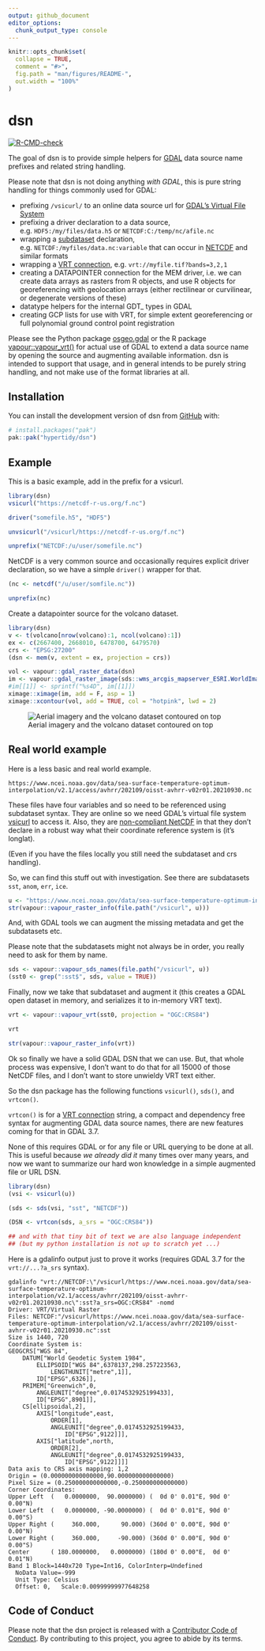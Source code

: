 ```yaml
---
output: github_document
editor_options: 
  chunk_output_type: console
---
```


<!-- README.md is generated from README.Rmd. Please edit that file -->

```r
knitr::opts_chunk$set(
  collapse = TRUE,
  comment = "#>",
  fig.path = "man/figures/README-",
  out.width = "100%"
)
```

# dsn

<!-- badges: start -->
[![R-CMD-check](https://github.com/hypertidy/dsn/actions/workflows/R-CMD-check.yaml/badge.svg)](https://github.com/hypertidy/dsn/actions/workflows/R-CMD-check.yaml)
<!-- badges: end -->

The goal of dsn is to provide simple helpers for [GDAL](https://gdal.org/) data source name prefixes and related string handling. 

Please note that dsn is not doing anything *with GDAL*, this is pure string handling for things commonly used for GDAL: 

- prefixing `/vsicurl/` to an online data source url for [GDAL's Virtual File System](https://gdal.org/user/virtual_file_systems.html)
- prefixing a driver declaration to a data source, e.g. `HDF5:/my/files/data.h5` or `NETCDF:C:/temp/nc/afile.nc`
- wrapping a [subdataset](https://gdal.org/user/raster_data_model.html#subdatasets-domain)  declaration, e.g. `NETCDF:/myfiles/data.nc:variable` that can occur in [NETCDF](https://gdal.org/drivers/raster/netcdf.html#multiple-image-handling-subdatasets) and similar formats
- wrapping a [VRT connection](https://gdal.org/drivers/raster/vrt.html#vrt-connection-string), e.g. `vrt://myfile.tif?bands=3,2,1`
- creating a DATAPOINTER connection for the MEM driver, i.e. we can create data arrays as rasters from R
objects, and use R objects for georeferencing with geolocation arrays (either rectilinear or curvilinear, or degenerate versions of these)
- datatype helpers for the internal GDT_ types in GDAL
- creating GCP lists for use with VRT, for simple extent georeferencing or full polynomial ground control point registration



Please see the Python package [osgeo.gdal](matrix(x[[1]], attr(x, "dimension")[2L], byrow = TRUE)) or the R package [vapour::vapour_vrt()](https://hypertidy.github.io/vapour/reference/vapour_vrt.html) for actual use of GDAL to extend a data source name by opening the source and augmenting available information. dsn is intended to support that usage, and in general intends to be purely string handling, and not make use of the format libraries at all. 

## Installation

You can install the development version of dsn from [GitHub](https://github.com/) with:

``` r
# install.packages("pak")
pak::pak("hypertidy/dsn")
```

## Example

This is a basic example, add in the prefix for a vsicurl. 

```r
library(dsn)
vsicurl("https://netcdf-r-us.org/f.nc")

driver("somefile.h5", "HDF5")

unvsicurl("/vsicurl/https://netcdf-r-us.org/f.nc")

unprefix("NETCDF:/u/user/somefile.nc")
```


NetCDF is a very common source and occasionally requires explicit driver declaration, so we have a simple `driver()` wrapper for that. 

```r
(nc <- netcdf("/u/user/somfile.nc"))

unprefix(nc)
```


Create a datapointer source for the volcano dataset. 

```r
library(dsn)
v <- t(volcano[nrow(volcano):1, ncol(volcano):1])
ex <- c(2667400, 2668010, 6478700, 6479570)
crs <- "EPSG:27200"
(dsn <- mem(v, extent = ex, projection = crs))

vol <- vapour::gdal_raster_data(dsn)
im <- vapour::gdal_raster_image(sds::wms_arcgis_mapserver_ESRI.WorldImagery_tms(), target_crs = crs, target_ext = ex)
#im[[1]] <- sprintf("%s4D", im[[1]])
ximage::ximage(im, add = F, asp = 1)
ximage::xcontour(vol, add = TRUE, col = "hotpink", lwd = 2)
```


![Aerial imagery and the volcano dataset contoured on top][Rplot]


## Real world example

Here is a less basic and real world example. 

```
https://www.ncei.noaa.gov/data/sea-surface-temperature-optimum-interpolation/v2.1/access/avhrr/202109/oisst-avhrr-v02r01.20210930.nc

```
These files have four variables and so need to be referenced using subdataset syntax.  They are online so we need GDAL's virtual file system [vsicurl](https://gdal.org/user/virtual_file_systems.html) to access it.  Also, they are [non-compliant NetCDF](https://github.com/mdsumner/fixoisst) in that they don't declare in a robust way what their coordinate reference system is (it's longlat). 

(Even if you have the files locally you still need the subdataset and crs handling). 

So, we can find this stuff out with investigation.  See there are subdatasets `sst`, `anom`, `err`, `ice`. 

```r
u <- "https://www.ncei.noaa.gov/data/sea-surface-temperature-optimum-interpolation/v2.1/access/avhrr/202109/oisst-avhrr-v02r01.20210930.nc"
str(vapour::vapour_raster_info(file.path("/vsicurl", u)))
```

And, with GDAL tools we can augment the missing metadata and get the subdatasets etc. 

Please note that the subdatasets might not always be in order, you really need to ask for them by name. 
```r
sds <- vapour::vapour_sds_names(file.path("/vsicurl", u))
(sst0 <- grep(":sst$", sds, value = TRUE))
```

Finally, now we take that subdataset and augment it (this creates a GDAL open dataset in memory, and serializes it to in-memory VRT text). 

```r
vrt <- vapour::vapour_vrt(sst0, projection = "OGC:CRS84")

vrt

str(vapour::vapour_raster_info(vrt))
```

Ok so finally we have a solid GDAL DSN that we can use. But, that whole process was expensive, I don't want to do that for all 15000 of those NetCDF files, and I don't want to store unwieldy VRT text either. 

So the dsn package has the following functions `vsicurl()`, `sds()`, and `vrtcon()`. 

`vrtcon()` is for a [VRT connection](https://gdal.org/drivers/raster/vrt.html#vrt-connection-string) string, a compact and dependency free syntax for augmenting GDAL data source names, there are new features coming for that in GDAL 3.7. 

None of this requires GDAL or for any file or URL querying to be done at all. This is useful because *we already did it* many times over many years, and now we want to summarize our hard won knowledge in a simple augmented file or URL DSN. 

```r
library(dsn)
(vsi <- vsicurl(u))

(sds <- sds(vsi, "sst", "NETCDF"))

(DSN <- vrtcon(sds, a_srs = "OGC:CRS84"))

## and with that tiny bit of text we are also language independent
## (but my python installation is not up to scratch yet ...)

```

Here is a gdalinfo output just to prove it works (requires GDAL 3.7 for the `vrt://...?a_srs` syntax). 


```
gdalinfo "vrt://NETCDF:\"/vsicurl/https://www.ncei.noaa.gov/data/sea-surface-temperature-optimum-interpolation/v2.1/access/avhrr/202109/oisst-avhrr-v02r01.20210930.nc\":sst?a_srs=OGC:CRS84" -nomd
Driver: VRT/Virtual Raster
Files: NETCDF:"/vsicurl/https://www.ncei.noaa.gov/data/sea-surface-temperature-optimum-interpolation/v2.1/access/avhrr/202109/oisst-avhrr-v02r01.20210930.nc":sst
Size is 1440, 720
Coordinate System is:
GEOGCRS["WGS 84",
    DATUM["World Geodetic System 1984",
        ELLIPSOID["WGS 84",6378137,298.257223563,
            LENGTHUNIT["metre",1]],
        ID["EPSG",6326]],
    PRIMEM["Greenwich",0,
        ANGLEUNIT["degree",0.0174532925199433],
        ID["EPSG",8901]],
    CS[ellipsoidal,2],
        AXIS["longitude",east,
            ORDER[1],
            ANGLEUNIT["degree",0.0174532925199433,
                ID["EPSG",9122]]],
        AXIS["latitude",north,
            ORDER[2],
            ANGLEUNIT["degree",0.0174532925199433,
                ID["EPSG",9122]]]]
Data axis to CRS axis mapping: 1,2
Origin = (0.000000000000000,90.000000000000000)
Pixel Size = (0.250000000000000,-0.250000000000000)
Corner Coordinates:
Upper Left  (   0.0000000,  90.0000000) (  0d 0' 0.01"E, 90d 0' 0.00"N)
Lower Left  (   0.0000000, -90.0000000) (  0d 0' 0.01"E, 90d 0' 0.00"S)
Upper Right (     360.000,      90.000) (360d 0' 0.00"E, 90d 0' 0.00"N)
Lower Right (     360.000,     -90.000) (360d 0' 0.00"E, 90d 0' 0.00"S)
Center      ( 180.0000000,   0.0000000) (180d 0' 0.00"E,  0d 0' 0.01"N)
Band 1 Block=1440x720 Type=Int16, ColorInterp=Undefined
  NoData Value=-999
  Unit Type: Celsius
  Offset: 0,   Scale:0.00999999977648258

```

## Code of Conduct
  
Please note that the dsn project is released with a [Contributor Code of Conduct](https://contributor-covenant.org/version/2/1/CODE_OF_CONDUCT.html). By contributing to this project, you agree to abide by its terms.



[Rplot]: man/figures/Rplot.png "Aerial imagery and the volcano dataset"
